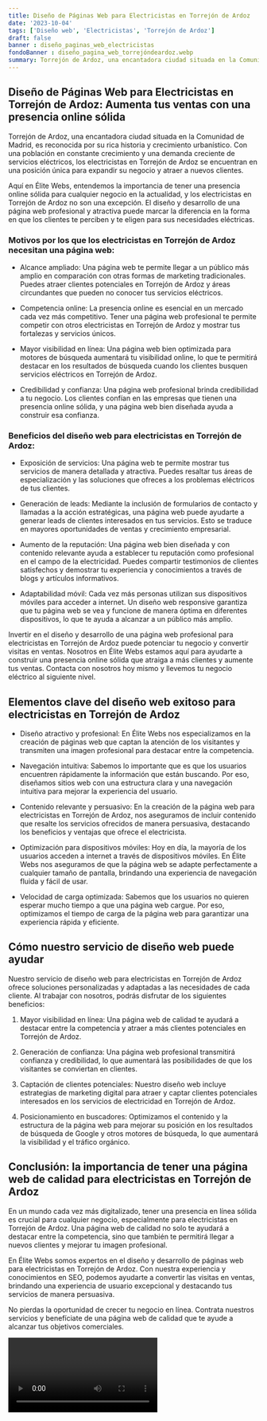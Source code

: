 ```yaml
---
title: Diseño de Páginas Web para Electricistas en Torrejón de Ardoz
date: '2023-10-04'
tags: ['Diseño web', 'Electricistas', 'Torrejón de Ardoz']
draft: false
banner : diseño_paginas_web_electricistas
fondoBanner : diseño_pagina_web_torrejóndeardoz.webp
summary: Torrejón de Ardoz, una encantadora ciudad situada en la Comunidad de Madrid, es reconocida por su rica historia y crecimiento urbanístico. Con una población en constante crecimiento y una demanda creciente de servicios eléctricos, los electricistas en Torrejón de Ardoz se encuentran en una posición única para expandir su negocio y atraer a nuevos clientes.
---
```


## Diseño de Páginas Web para Electricistas en Torrejón de Ardoz: Aumenta tus ventas con una presencia online sólida

Torrejón de Ardoz, una encantadora ciudad situada en la Comunidad de Madrid, es reconocida por su rica historia y crecimiento urbanístico. Con una población en constante crecimiento y una demanda creciente de servicios eléctricos, los electricistas en Torrejón de Ardoz se encuentran en una posición única para expandir su negocio y atraer a nuevos clientes.

Aquí en Élite Webs, entendemos la importancia de tener una presencia online sólida para cualquier negocio en la actualidad, y los electricistas en Torrejón de Ardoz no son una excepción. El diseño y desarrollo de una página web profesional y atractiva puede marcar la diferencia en la forma en que los clientes te perciben y te eligen para sus necesidades eléctricas.

### Motivos por los que los electricistas en Torrejón de Ardoz necesitan una página web:

- Alcance ampliado: Una página web te permite llegar a un público más amplio en comparación con otras formas de marketing tradicionales. Puedes atraer clientes potenciales en Torrejón de Ardoz y áreas circundantes que pueden no conocer tus servicios eléctricos.

- Competencia online: La presencia online es esencial en un mercado cada vez más competitivo. Tener una página web profesional te permite competir con otros electricistas en Torrejón de Ardoz y mostrar tus fortalezas y servicios únicos.

- Mayor visibilidad en línea: Una página web bien optimizada para motores de búsqueda aumentará tu visibilidad online, lo que te permitirá destacar en los resultados de búsqueda cuando los clientes busquen servicios eléctricos en Torrejón de Ardoz.

- Credibilidad y confianza: Una página web profesional brinda credibilidad a tu negocio. Los clientes confían en las empresas que tienen una presencia online sólida, y una página web bien diseñada ayuda a construir esa confianza.

### Beneficios del diseño web para electricistas en Torrejón de Ardoz:

- Exposición de servicios: Una página web te permite mostrar tus servicios de manera detallada y atractiva. Puedes resaltar tus áreas de especialización y las soluciones que ofreces a los problemas eléctricos de tus clientes.

- Generación de leads: Mediante la inclusión de formularios de contacto y llamadas a la acción estratégicas, una página web puede ayudarte a generar leads de clientes interesados en tus servicios. Esto se traduce en mayores oportunidades de ventas y crecimiento empresarial.

- Aumento de la reputación: Una página web bien diseñada y con contenido relevante ayuda a establecer tu reputación como profesional en el campo de la electricidad. Puedes compartir testimonios de clientes satisfechos y demostrar tu experiencia y conocimientos a través de blogs y artículos informativos.

- Adaptabilidad móvil: Cada vez más personas utilizan sus dispositivos móviles para acceder a internet. Un diseño web responsive garantiza que tu página web se vea y funcione de manera óptima en diferentes dispositivos, lo que te ayuda a alcanzar a un público más amplio.

Invertir en el diseño y desarrollo de una página web profesional para electricistas en Torrejón de Ardoz puede potenciar tu negocio y convertir visitas en ventas. Nosotros en Élite Webs estamos aquí para ayudarte a construir una presencia online sólida que atraiga a más clientes y aumente tus ventas. Contacta con nosotros hoy mismo y llevemos tu negocio eléctrico al siguiente nivel.

<GifSeo />

<Cta />

## Elementos clave del diseño web exitoso para electricistas en Torrejón de Ardoz

- Diseño atractivo y profesional: En Élite Webs nos especializamos en la creación de páginas web que captan la atención de los visitantes y transmiten una imagen profesional para destacar entre la competencia.

- Navegación intuitiva: Sabemos lo importante que es que los usuarios encuentren rápidamente la información que están buscando. Por eso, diseñamos sitios web con una estructura clara y una navegación intuitiva para mejorar la experiencia del usuario.

- Contenido relevante y persuasivo: En la creación de la página web para electricistas en Torrejón de Ardoz, nos aseguramos de incluir contenido que resalte los servicios ofrecidos de manera persuasiva, destacando los beneficios y ventajas que ofrece el electricista.

- Optimización para dispositivos móviles: Hoy en día, la mayoría de los usuarios acceden a internet a través de dispositivos móviles. En Élite Webs nos aseguramos de que la página web se adapte perfectamente a cualquier tamaño de pantalla, brindando una experiencia de navegación fluida y fácil de usar.

- Velocidad de carga optimizada: Sabemos que los usuarios no quieren esperar mucho tiempo a que una página web cargue. Por eso, optimizamos el tiempo de carga de la página web para garantizar una experiencia rápida y eficiente.

## Cómo nuestro servicio de diseño web puede ayudar

Nuestro servicio de diseño web para electricistas en Torrejón de Ardoz ofrece soluciones personalizadas y adaptadas a las necesidades de cada cliente. Al trabajar con nosotros, podrás disfrutar de los siguientes beneficios:

1. Mayor visibilidad en línea: Una página web de calidad te ayudará a destacar entre la competencia y atraer a más clientes potenciales en Torrejón de Ardoz.

2. Generación de confianza: Una página web profesional transmitirá confianza y credibilidad, lo que aumentará las posibilidades de que los visitantes se conviertan en clientes.

3. Captación de clientes potenciales: Nuestro diseño web incluye estrategias de marketing digital para atraer y captar clientes potenciales interesados en los servicios de electricidad en Torrejón de Ardoz.

4. Posicionamiento en buscadores: Optimizamos el contenido y la estructura de la página web para mejorar su posición en los resultados de búsqueda de Google y otros motores de búsqueda, lo que aumentará la visibilidad y el tráfico orgánico.

## Conclusión: la importancia de tener una página web de calidad para electricistas en Torrejón de Ardoz

En un mundo cada vez más digitalizado, tener una presencia en línea sólida es crucial para cualquier negocio, especialmente para electricistas en Torrejón de Ardoz. Una página web de calidad no solo te ayudará a destacar entre la competencia, sino que también te permitirá llegar a nuevos clientes y mejorar tu imagen profesional.

En Élite Webs somos expertos en el diseño y desarrollo de páginas web para electricistas en Torrejón de Ardoz. Con nuestra experiencia y conocimientos en SEO, podemos ayudarte a convertir las visitas en ventas, brindando una experiencia de usuario excepcional y destacando tus servicios de manera persuasiva.

No pierdas la oportunidad de crecer tu negocio en línea. Contrata nuestros servicios y benefíciate de una página web de calidad que te ayude a alcanzar tus objetivos comerciales.

<Video />

<CtaBot job='Electricistas' city='Torrejón de Ardoz'/>

<Gmaps query='Torrejón de Ardoz+españa+maps' />